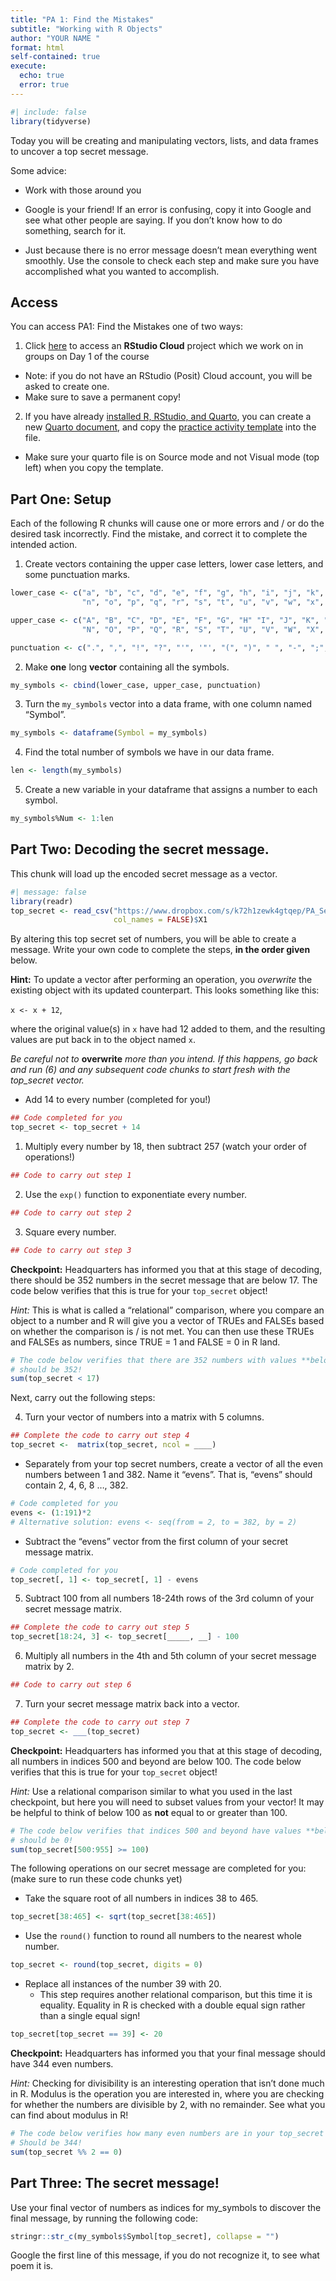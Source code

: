 ```yaml
---
title: "PA 1: Find the Mistakes"
subtitle: "Working with R Objects"
author: "YOUR NAME "
format: html
self-contained: true
execute:
  echo: true
  error: true
---
```


```r
#| include: false
library(tidyverse)
```

Today you will be creating and manipulating vectors, lists, and data frames to
uncover a top secret message.

Some advice:

+ Work with those around you

+ Google is your friend!  If an error is confusing, copy it into Google and see
what other people are saying.  If you don't know how to do something, search for
it.

+ Just because there is no error message doesn't mean everything went smoothly.
Use the console to check each step and make sure you have accomplished what you
wanted to accomplish.

## Access

You can access PA1: Find the Mistakes one of two ways:

1. Click [here](https://posit.cloud/content/5172799) to access an **RStudio Cloud** project which we work on in groups on Day 1 of the course
  + Note: if you do not have an RStudio (Posit) Cloud account, you will be asked to create one.
  + Make sure to save a permanent copy!

2. If you have already [installed R, RStudio, and Quarto](https://earobinson95.github.io/stat331-calpoly-text/01-introduction.html#checkin3-install), you can create a new [Quarto document](https://earobinson95.github.io/stat331-calpoly-text/01-introduction.html#notebooks), and copy the [practice activity template](https://raw.githubusercontent.com/earobinson95/stat331-calpoly/master/practice-activities/PA1-find-the-mistakes.qmd?token=GHSAT0AAAAAABYBOW2KDYAEG2R7JS4OT2HMY54NK7A) into the file.
  + Make sure your quarto file is on Source mode and not Visual mode (top left) when you copy the template.

## Part One: Setup

Each of the following R chunks will cause one or more errors and / or do the
desired task incorrectly.  Find the mistake, and correct it to complete the
intended action.

1. Create vectors containing the upper case letters, lower case letters, and
some punctuation marks.

```r
lower_case <- c("a", "b", "c", "d", "e", "f", "g", "h", "i", "j", "k", "l", "m",
                "n", "o", "p", "q", "r", "s", "t", "u", "v", "w", "x", "y", "z")

upper_case <- c("A", "B", "C", "D", "E", "F", "G", "H" "I", "J", "K", "L", "M",
                "N", "O", "P", "Q", "R", "S", "T", "U", "V", "W", "X", "Y", "Z")

punctuation <- c(".", ",", "!", "?", "'", '"', "(", ")", " ", "-", ";", ":")
```

2. Make **one** long **vector** containing all the symbols.

```r
my_symbols <- cbind(lower_case, upper_case, punctuation)
```


3. Turn the `my_symbols` vector into a data frame, with one column named 
"Symbol".

```r
my_symbols <- dataframe(Symbol = my_symbols)
```


4. Find the total number of symbols we have in our data frame.  

```r
len <- length(my_symbols)
```


5. Create a new variable in your dataframe that assigns a number to each symbol.

```r
my_symbols%Num <- 1:len
```


## Part Two: Decoding the secret message.

This chunk will load up the encoded secret message as a vector.

```r
#| message: false
library(readr)
top_secret <- read_csv("https://www.dropbox.com/s/k72h1zewk4gtqep/PA_Secret_Code?dl=1", 
                       col_names = FALSE)$X1
```

By altering this top secret set of numbers, you will be able to create a
message. Write your own code to complete the steps, **in the order given**
below.

**Hint:** To update a vector after performing an operation, you *overwrite* the 
existing object with its updated counterpart. This looks something like this:

`x <- x + 12`,

where the original value(s) in `x` have had 12 added to them, and the resulting 
values are put back in to the object named `x`.

*Be careful not to* **overwrite** *more than you intend. If this happens, go back and run (6) and any subsequent code chunks to start fresh with the top_secret vector.*

+ Add 14 to every number (completed for you!)

```r
## Code completed for you
top_secret <- top_secret + 14
```

1. Multiply every number by 18, then subtract 257 (watch your order of operations!)

```r
## Code to carry out step 1

```

2. Use the `exp()` function to exponentiate every number.

```r
## Code to carry out step 2

```

3. Square every number.

```r
## Code to carry out step 3

```

**Checkpoint:** Headquarters has informed you that at this stage of decoding,
there should be 352 numbers in the secret message that are below 17. The code
below verifies that this is true for your `top_secret` object!

*Hint:* This is what is called a "relational" comparison, where you compare 
an object to a number and R will give you a vector of TRUEs and FALSEs based 
on whether the comparison is / is not met. You can then use these TRUEs and 
FALSEs as numbers, since TRUE = 1 and FALSE = 0 in R land.

```r
# The code below verifies that there are 352 numbers with values **below** 17
# should be 352!
sum(top_secret < 17)
```

Next, carry out the following steps: 

4. Turn your vector of numbers into a matrix with 5 columns.

```r
## Complete the code to carry out step 4
top_secret <-  matrix(top_secret, ncol = ____)
```

+ Separately from your top secret numbers, create a vector of all the even
numbers between 1 and 382. Name it "evens". That is, "evens" should contain
2, 4, 6, 8 ..., 382.

```r
# Code completed for you
evens <- (1:191)*2
# Alternative solution: evens <- seq(from = 2, to = 382, by = 2)
```

+ Subtract the "evens" vector from the first column of your secret message
matrix.

```r
# Code completed for you
top_secret[, 1] <- top_secret[, 1] - evens
```

5. Subtract 100 from all numbers 18-24th rows of the 3rd column of your secret
message matrix.

```r
## Complete the code to carry out step 5
top_secret[18:24, 3] <- top_secret[_____, __] - 100
```

6. Multiply all numbers in the 4th and 5th column of your secret message matrix
by 2.

```r
## Code to carry out step 6

```

7. Turn your secret message matrix back into a vector.

```r
## Complete the code to carry out step 7
top_secret <- ___(top_secret)
```

**Checkpoint:** Headquarters has informed you that at this stage of decoding,
all numbers in indices 500 and beyond are below 100. The code below verifies
that this is true for your `top_secret` object! 

*Hint:* Use a relational comparison similar to what you used in the last
checkpoint, but here you will need to subset values from your vector! It may be
helpful to think of below 100 as **not** equal to or greater than 100.


```r
# The code below verifies that indices 500 and beyond have values **below** 100
# should be 0!
sum(top_secret[500:955] >= 100)
```

The following operations on our secret message are completed for you: (make sure to run these code chunks yet)

+ Take the square root of all numbers in indices 38 to 465.

```r
top_secret[38:465] <- sqrt(top_secret[38:465])
```

+ Use the `round()` function to round all numbers to the nearest whole number.

```r
top_secret <- round(top_secret, digits = 0)
```

+ Replace all instances of the number 39 with 20.
  + This step requires another relational comparison, but this time it is
equality. Equality in R is checked with a double equal sign rather than a single
equal sign!

```r
top_secret[top_secret == 39] <- 20
```


**Checkpoint:** Headquarters has informed you that your final message should
have 344 even numbers.

*Hint:* Checking for divisibility is an interesting operation that isn't done
much in R. Modulus is the operation you are interested in, where you are
checking for whether the numbers are divisible by 2, with no remainder. See what
you can find about modulus in R!

```r
# The code below verifies how many even numbers are in your top_secret vector
# Should be 344!
sum(top_secret %% 2 == 0)
```


## Part Three: The secret message!

Use your final vector of numbers as indices for my_symbols to discover the final
message, by running the following code:

```r
stringr::str_c(my_symbols$Symbol[top_secret], collapse = "")
```


Google the first line of this message, if you do not recognize it, to see what
poem it is.

